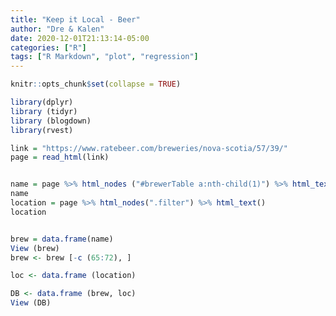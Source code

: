 ```yaml
---
title: "Keep it Local - Beer"
author: "Dre & Kalen"
date: 2020-12-01T21:13:14-05:00
categories: ["R"]
tags: ["R Markdown", "plot", "regression"]
---
```


```r
knitr::opts_chunk$set(collapse = TRUE)

library(dplyr)
library (tidyr)
library (blogdown)
library(rvest)

link = "https://www.ratebeer.com/breweries/nova-scotia/57/39/"
page = read_html(link)


name = page %>% html_nodes ("#brewerTable a:nth-child(1)") %>% html_text ( )
name 
location = page %>% html_nodes(".filter") %>% html_text()
location


brew = data.frame(name)
View (brew)
brew <- brew [-c (65:72), ]

loc <- data.frame (location)

DB <- data.frame (brew, loc)
View (DB)
```

